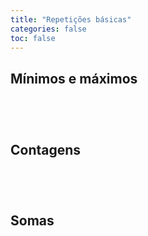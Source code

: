 ```yaml
---
title: "Repetições básicas"
categories: false
toc: false
---
```


## Mínimos e máximos

<!-- Maior altura em um grupo fixo -->
``` .include
``` 

<!-- Mínimo em uma sequência de reais -->
``` .include
``` 

<!-- Mínimo e máximo simultâneos e excludentes -->
``` .include
``` 

<!-- Valor máximo de multa e identificação do motorista -->
``` .include
```



## Contagens

<!-- Contagem de temperaturas negativas -->
``` .include
```

<!-- Contagem de notas nulas e >= 6 -->
``` .include
```

<!-- Erro em contagem de notas nulas e < 6 -->
``` .include
```

<!-- Contagem do número de vendas (com sentinela) -->
``` .include
```



## Somas

<!-- Soma de pontos em quantidade fixa -->
``` .include
```

<!-- Soma de vendas com sentinela -->
``` .include
```

<!-- Soma de precipitações (quantidade conhecida) -->
``` .include
```

